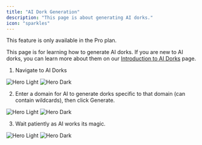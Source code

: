 ```yaml
---
title: "AI Dork Generation"
description: "This page is about generating AI dorks."
icon: "sparkles"
---
```


<Warning>This feature is only available in the Pro plan.</Warning>

This page is for learning how to generate AI dorks. If you are new to AI dorks, you can learn more about them on our [Introduction to AI Dorks](https://docs.dorki.io/essentials/ai-dorks) page.

1. Navigate to AI Dorks

<img
  className="block dark:hidden"
  src="/images/ai-dorks/page.png"
  alt="Hero Light"
/>
<img
  className="hidden dark:block"
  src="/images/ai-dorks/page.png"
  alt="Hero Dark"
/>

2. Enter a domain for AI to generate dorks specific to that domain (can contain wildcards), then click Generate.

<img
  className="block dark:hidden"
  src="/images/ai-dorks/query.png"
  alt="Hero Light"
/>
<img
  className="hidden dark:block"
  src="/images/ai-dorks/query.png"
  alt="Hero Dark"
/>

3. Wait patiently as AI works its magic.

<img
  className="block dark:hidden"
  src="/images/ai-dorks/results.png"
  alt="Hero Light"
/>
<img
  className="hidden dark:block"
  src="/images/ai-dorks/results.png"
  alt="Hero Dark"
/>

